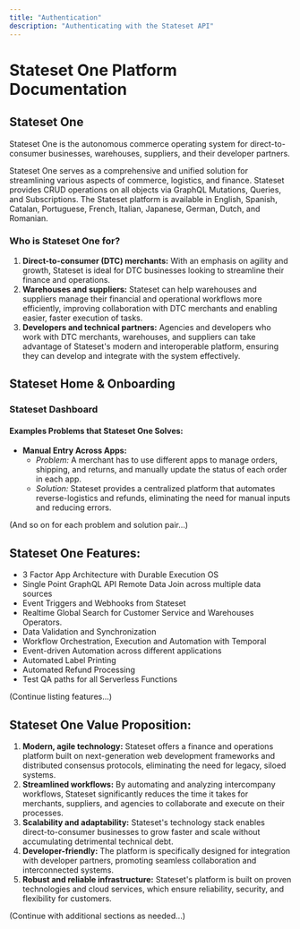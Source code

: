 ```yaml
---
title: "Authentication"
description: "Authenticating with the Stateset API"
---
```


# Stateset One Platform Documentation

## Stateset One

Stateset One is the autonomous commerce operating system for direct-to-consumer businesses, warehouses, suppliers, and their developer partners.

Stateset One serves as a comprehensive and unified solution for streamlining various aspects of commerce, logistics, and finance. Stateset provides CRUD operations on all objects via GraphQL Mutations, Queries, and Subscriptions. The Stateset platform is available in English, Spanish, Catalan, Portuguese, French, Italian, Japanese, German, Dutch, and Romanian. 

### Who is Stateset One for?

1. **Direct-to-consumer (DTC) merchants:** With an emphasis on agility and growth, Stateset is ideal for DTC businesses looking to streamline their finance and operations.
2. **Warehouses and suppliers:** Stateset can help warehouses and suppliers manage their financial and operational workflows more efficiently, improving collaboration with DTC merchants and enabling easier, faster execution of tasks.
3. **Developers and technical partners:** Agencies and developers who work with DTC merchants, warehouses, and suppliers can take advantage of Stateset's modern and interoperable platform, ensuring they can develop and integrate with the system effectively.

## Stateset Home & Onboarding

### Stateset Dashboard

#### Examples Problems that Stateset One Solves:

- **Manual Entry Across Apps:** 
  - *Problem:* A merchant has to use different apps to manage orders, shipping, and returns, and manually update the status of each order in each app.
  - *Solution:* Stateset provides a centralized platform that automates reverse-logistics and refunds, eliminating the need for manual inputs and reducing errors.

(And so on for each problem and solution pair...)

## Stateset One Features:

- 3 Factor App Architecture with Durable Execution OS
- Single Point GraphQL API Remote Data Join across multiple data sources
- Event Triggers and Webhooks from Stateset
- Realtime Global Search for Customer Service and Warehouses Operators.
- Data Validation and Synchronization
- Workflow Orchestration, Execution and Automation with Temporal
- Event-driven Automation across different applications
- Automated Label Printing
- Automated Refund Processing
- Test QA paths for all Serverless Functions

(Continue listing features...)

## Stateset One Value Proposition:

1. **Modern, agile technology:** Stateset offers a finance and operations platform built on next-generation web development frameworks and distributed consensus protocols, eliminating the need for legacy, siloed systems.
2. **Streamlined workflows:** By automating and analyzing intercompany workflows, Stateset significantly reduces the time it takes for merchants, suppliers, and agencies to collaborate and execute on their processes.
3. **Scalability and adaptability:** Stateset's technology stack enables direct-to-consumer businesses to grow faster and scale without accumulating detrimental technical debt.
4. **Developer-friendly:** The platform is specifically designed for integration with developer partners, promoting seamless collaboration and interconnected systems.
5. **Robust and reliable infrastructure:** Stateset's platform is built on proven technologies and cloud services, which ensure reliability, security, and flexibility for customers.

(Continue with additional sections as needed...)
